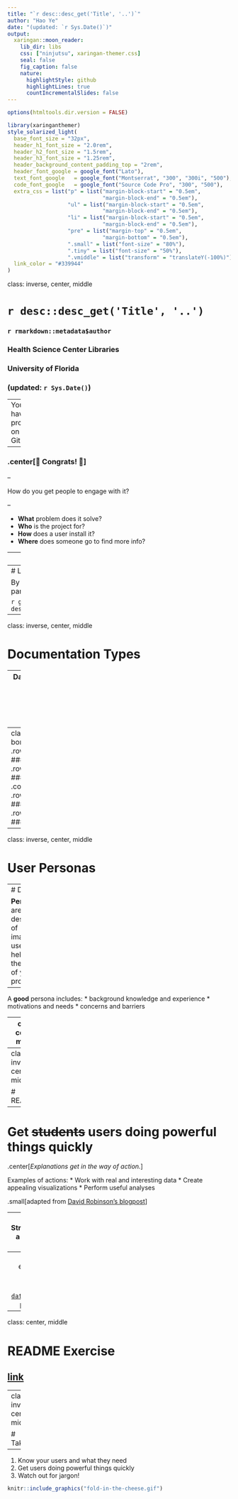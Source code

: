 ```yaml
---
title: "`r desc::desc_get('Title', '..')`"
author: "Hao Ye"
date: "(updated: `r Sys.Date()`)"
output:
  xaringan::moon_reader:
    lib_dir: libs
    css: ["ninjutsu", xaringan-themer.css]
    seal: false
    fig_caption: false
    nature:
      highlightStyle: github
      highlightLines: true
      countIncrementalSlides: false
---
```

```r
options(htmltools.dir.version = FALSE)
```

```r
library(xaringanthemer)
style_solarized_light(
  base_font_size = "32px", 
  header_h1_font_size = "2.0rem",
  header_h2_font_size = "1.5rem",
  header_h3_font_size = "1.25rem", 
  header_background_content_padding_top = "2rem", 
  header_font_google = google_font("Lato"),
  text_font_google   = google_font("Montserrat", "300", "300i", "500"),
  code_font_google   = google_font("Source Code Pro", "300", "500"), 
  extra_css = list("p" = list("margin-block-start" = "0.5em", 
                              "margin-block-end" = "0.5em"), 
                   "ul" = list("margin-block-start" = "0.5em", 
                              "margin-block-end" = "0.5em"), 
                   "li" = list("margin-block-start" = "0.5em", 
                              "margin-block-end" = "0.5em"), 
                   "pre" = list("margin-top" = "0.5em", 
                              "margin-bottom" = "0.5em"), 
                   ".small" = list("font-size" = "80%"), 
                   ".tiny" = list("font-size" = "50%"), 
                   ".vmiddle" = list("transform" = "translateY(-100%)")), 
  link_color = "#339944"
)
```
class: inverse, center, middle

# `r desc::desc_get('Title', '..')`
### `r rmarkdown::metadata$author`
### Health Science Center Libraries
### University of Florida
### (updated: `r Sys.Date()`)

---
You have a project on GitHub.

--

### .center[🎉 Congrats! 🎉]

--

How do you get people to engage with it?

--

* **What** problem does it solve?
* **Who** is the project for?
* **How** does a user install it?
* **Where** does someone go to find more info?

---
# Prerequisites

This lesson assumes you:
`r gsub("\n ", "\n", desc::desc_get("prerequisites"))`

---
# Learning Outcomes

By the end of the workshop, participants will be able to:

`r gsub("\n ", "\n", desc::desc_get("learningOutcomes"))`

---
class: inverse, center, middle

# Documentation Types

---
Daniele Procida talks about the **4** kinds of documentation with **different purposes** and requiring **different approaches**.

```r
knitr::include_graphics("procida-title-slide.png")
```
.center[[PyCon Australia 2017 talk](https://www.youtube.com/watch?v=t4vKPhjcMZg)]

---
class: split-two with-thick-border
.column[
.split-two[
  .row[.content.vmiddle.center[
    ### TUTORIALS
  ]]
  .row[.content.vmiddle.center[
    ### EXPLANATION
  ]]
]]
.column[
.split-two[
  .row[.content.vmiddle.center[
    ### HOW-TO GUIDES
  ]]
  .row[.content.vmiddle.center[
    ### REFERENCE
  ]]
]]

---
class: inverse, center, middle

# User Personas

---
# Definition

**Personas** are descriptions of imaginary users, to help guide the design of your project.

--

A **good** persona includes:
* background knowledge and experience
* motivations and needs
* concerns and barriers

---
class: center, middle

# User Persona Exercise
## [link](https://ha0ye.github.io/CW21-README-tips/template_persona.html)

---
class: inverse, center, middle

# READMEs

---

# Get ~~students~~ users doing powerful things quickly

.center[*Explanations get in the way of action.*]

Examples of actions:
* Work with real and interesting data
* Create appealing visualizations
* Perform useful analyses

.small[adapted from [David Robinson's blogpost](http://varianceexplained.org/r/teach-tidyverse/)]

---
# Structuring a How-To Guide

* Introduction Section
* How to do {awesome thing}
* Pathway to further usage / engagement
  - full tutorial
  - contributor guide
* License / Acknowledgements

---
# An example I like

[The `datapasta` R package](https://github.com/milesmcbain/datapasta/).

---
class: center, middle

# README Exercise
## [link](https://ha0ye.github.io/CW21-README-tips/template_README.html)

---
class: inverse, center, middle

# Takeaways

---
1. Know your users and what they need
2. Get  users doing powerful things quickly
3. Watch out for jargon!


```r
knitr::include_graphics("fold-in-the-cheese.gif")
```

